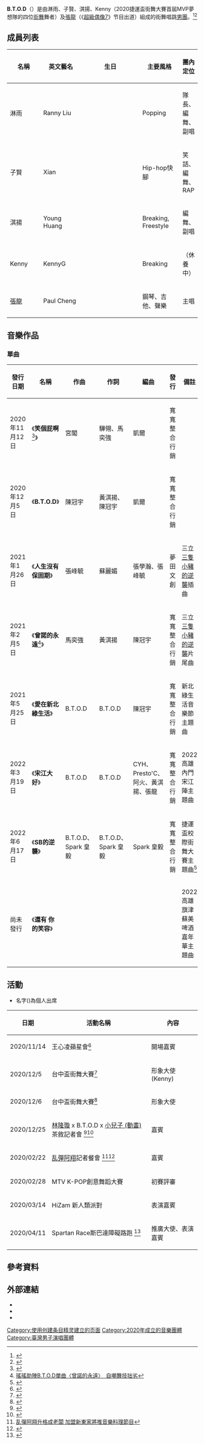 {{藝人
| 姓名 = B.T.O.D
| 本名 = Be The One Dance Crew
| 類型 = 組合
| 圖片 = 
| 圖片尺寸 = 
| 圖片簡介 = 
| 外文名 = 
| 英文名 = 
| 語言 = [[中文|中文]]
| 國籍 = {{ROC}}
| 職業 = [[舞者|舞者]]、[[歌手|歌手]]、[[音樂製作人|音樂製作人]]
| 音樂類型 = [[華語流行音樂|華語流行音樂]]、[[舞曲|舞曲]]
| 出道日期 = 
| 出道作品 = 
| 活躍年代 = 2020年至今
| 唱片公司 =  
| 經紀公司 = 寬寬整合行銷&日昇正亮娛樂（2020年－）
| 網站 = 
| 現任成員 = 淋雨、子賢、淇揚、Kenny、[[張龍_(歌手)|張龍]]
}}


'''B.T.O.D'''（{{lang-en|Be The One Dance Crew}}）是由淋雨、子賢、淇揚、Kenny（2020捷運盃街舞大賽首屆MVP夢想隊的四位[[街舞|街舞]]舞者）及[[張龍_(歌手)|張龍]]（《[[超級偶像7|超級偶像7]]》节目出道）組成的街舞唱跳[[男團|男團]]。<ref>{{cite web|url=https://stars.udn.com/star/story/10092/5007245|title=Energy牛奶催生男團B.T.O.D 成員超狂背景全曝|first=|last=聯合新聞網|website=噓！星聞|access-date=2020-12-30|archive-date=2021-01-26|archive-url=https://web.archive.org/web/20210126051055/https://stars.udn.com/star/story/10092/5007245}}</ref><ref>{{cite web|url=https://www.carture.com.tw/others/article/12064-%E3%80%90%E8%BB%8A%E5%8B%A2%E6%98%9F%E8%81%9E%E3%80%91%E5%85%A8%E6%96%B0%E8%A1%97%E8%88%9E%E7%94%B7%E5%9C%98B.T.O.D%E6%9C%AA%E7%99%BC%E7%89%87%E5%85%88%E9%80%A0%E5%8B%A2%EF%BC%8C%E8%88%87%E3%80%8C%E5%B0%8F%E5%85%92%E5%AD%90%E3%80%8D%E4%B8%BB%E8%A7%92%E9%98%BF%E7%94%AF%E5%92%95%E5%90%88%E6%8B%8DMV|title=【車勢星聞】全新街舞男團B.T.O.D未發片先造勢，與「小兒子」主角阿甯咕合拍MV - CARTURE 車勢文化|website=www.carture.com.tw|access-date=2020-12-30|archive-date=2021-08-21|archive-url=https://web.archive.org/web/20210821112833/https://www.carture.com.tw/others/article/12064-%E3%80%90%E8%BB%8A%E5%8B%A2%E6%98%9F%E8%81%9E%E3%80%91%E5%85%A8%E6%96%B0%E8%A1%97%E8%88%9E%E7%94%B7%E5%9C%98B.T.O.D%E6%9C%AA%E7%99%BC%E7%89%87%E5%85%88%E9%80%A0%E5%8B%A2%EF%BC%8C%E8%88%87%E3%80%8C%E5%B0%8F%E5%85%92%E5%AD%90%E3%80%8D%E4%B8%BB%E8%A7%92%E9%98%BF%E7%94%AF%E5%92%95%E5%90%88%E6%8B%8DMV}}</ref>

== 成員列表 ==
{| class="wikitable" style="text-align:center"
|-
! width=85px | 名稱 
! width=110px | 英文藝名 
! width=200px | 生日 
! width=100px | 主要風格
! Width=100px | 團內定位
|-
| 淋雨
| Ranny Liu
| {{birth_date_and_age|1993|10|13}}
| Popping
| 隊長、編舞、副唱
|-
| 子賢
| Xian
| {{birth_date_and_age|1998|3|8}}
| Hip-hop快腳
| 笑話、編舞、RAP
|-
| 淇揚
| Young Huang
| {{birth_date_and_age|2000|5|10}}
| Breaking, Freestyle 
| 編舞、副唱
|-
| Kenny
| KennyG
| {{birth_date_and_age|2000|5|28}}
| Breaking
|（休養中）
|-
| [[張龍_(歌手)|張龍]]
| Paul Cheng
| {{birth_date_and_age|2000|6|3}}
| 鋼琴、吉他、聲樂
| 主唱
|}

== 音樂作品 ==
=== 單曲 ===
{| class="wikitable" style="text-align:center"
! 發行日期
! 名稱
! 作曲
! 作詞
! 編曲
! 發行
! 備註
|-
| 2020年11月12日
| 《'''笑個屁啊'''<ref>{{Cite web |url=https://stars.udn.com/star/story/10092/5198495 |title=男團B.T.O.D嗆「笑個屁啊」 團員自曝一言不合就battle |access-date=2021-01-25 |archive-date=2021-02-26 |archive-url=https://web.archive.org/web/20210226224241/https://stars.udn.com/star/story/10092/5198495 }}</ref>》 
| 宮閣
| 驊翎、馬奕強
| 凱爾
| 寬寬整合行銷
|
|-
| 2020年12月5日
| 《'''B.T.O.D'''》 
| 陳冠宇
| 黃淇揚、陳冠宇
| 凱爾
| 寬寬整合行銷 
|
|-
| 2021年1月26日
| 《'''人生沒有保固期'''》 
| 張峰毓
| 蘇麗媚
| 張學瀚、張峰毓
| 夢田文創 
| 三立[[三隻小豬的逆襲|三隻小豬的逆襲]]插曲
|-
| 2021年2月5日
| 《'''曾諾的永遠'''<ref>[https://www.mirrormedia.mg/story/20210217ent016/ 瑤瑤助陣B.T.O.D單曲〈曾諾的永遠〉　自嘲舞技拙劣]</ref>》 
| 馬奕強
| 黃淇揚
| 陳冠宇
| 寬寬整合行銷 
| 三立[[三隻小豬的逆襲|三隻小豬的逆襲]]片尾曲
|-
| 2021年5月25日
| 《'''愛在新北綠生活'''》 
| B.T.O.D
| B.T.O.D
| 陳冠宇
| 寬寬整合行銷
| 新北綠生活音樂節主題曲
|-
| 2022年3月19日
| 《'''宋江大好'''》
| B.T.O.D
| B.T.O.D
| CYH、Presto'C、阿火、黃淇揚、張龍
| 寬寬整合行銷
| 2022高雄內門宋江陣主題曲
|-
| 2022年6月17日
| 《'''SB的逆襲'''》
| B.T.O.D、Spark 皇毅
| B.T.O.D、Spark 皇毅
| Spark 皇毅
| 寬寬整合行銷
| 捷運盃校際街舞大賽主題曲<ref>{{cite news |title=捷運盃校際街舞大賽報名倒數！代言人B.T.O.D帶高中生跳主題曲《SB的逆襲》 |url=https://www.ettoday.net/news/20220429/2240854.htm |publisher=ETtoday新聞雲 |date=2022-04-29}}</ref>
|-
| 尚未發行
| 《'''還有 你的笑容'''》
| 
| 
| 
| 
| 2022高雄旗津蘇美啤酒嘉年華主題曲
|}

<!-- 根據[[Wikipedia_talk:歌手和演员专题#整理論點|社群共識]]不應在列表條目以外增添非班底綜藝節目 -->

== 活動 ==
* 名字()為個人出席
{| class="wikitable"
! 日期 !! 活動名稱 !! 內容
|-
| 2020/11/14 || 王心凌蘋星會<ref>{{cite web|url=https://tw.appledaily.com/entertainment/20201114/3ZCXNXG7VFCKTH3BG6QQNL632Q/|title=王心凌蘋星會 - 熱力男團B.T.O.D空翻暖場 翻玩經典舞步致敬女神 ｜ 蘋果新聞網 ｜ 蘋果日報|website=蘋果新聞網|access-date=2020-12-30|archive-date=2020-11-14|archive-url=https://web.archive.org/web/20201114102214/https://tw.appledaily.com/entertainment/20201114/3ZCXNXG7VFCKTH3BG6QQNL632Q/}}</ref> ||開場嘉賓
|-
| 2020/12/5 || 台中盃街舞大賽<ref>{{cite web|url=https://www.chinatimes.com/realtimenews/20201205003009-260421?chdtv|title=酷！台中盃街舞大賽 盧秀燕化身舞林高手 - 寶島|first=|last=中時新聞網|website=中時新聞網|access-date=2020-12-30|archive-date=2021-08-21|archive-url=https://web.archive.org/web/20210821121527/https://www.chinatimes.com/realtimenews/20201205003009-260421?chdtv}}</ref>|| 形象大使(Kenny)
|-
| 2020/12/6 || 台中盃街舞大賽<ref>{{cite web|url=https://tw.appledaily.com/entertainment/20201201/CKL6IWWHAZGC5BXXAACWQSAJ7I/|title=新人男團靠舞功代言街舞賽 主唱出身《超偶7》爽用碧昂絲團隊 ｜ 蘋果新聞網 ｜ 蘋果日報|website=蘋果新聞網|access-date=2020-12-30|archive-date=2021-08-21|archive-url=https://web.archive.org/web/20210821125706/https://tw.appledaily.com/entertainment/20201201/CKL6IWWHAZGC5BXXAACWQSAJ7I/}}</ref> || 形象大使
|-
| 2020/12/25 || [[林隆璇|林隆璇]] x B.T.O.D x [[小兒子_(動畫)|小兒子 (動畫)]]茶敘記者會 <ref>{{cite web|url=https://www.ydn.com.tw/news/newsInsidePage?chapterID=1303962&type=immediate|title=林隆璇父子合唱 老爸刻意刁難？ - 青年日報|website=www.ydn.com.tw|access-date=2020-12-30|archive-date=2021-08-21|archive-url=https://web.archive.org/web/20210821112837/https://www.ydn.com.tw/news/newsInsidePage?chapterID=1303962&type=immediate}}</ref><ref>{{cite web|url=https://stars.udn.com/star/story/10092/5122244|title=林隆璇護妻怒踹兒子 林亭翰驚吐：骨盆到現在還是歪的|first=|last=聯合新聞網|website=噓！星聞|access-date=2020-12-30|archive-date=2021-03-02|archive-url=https://web.archive.org/web/20210302200443/https://stars.udn.com/star/story/10092/5122244}}</ref>|| 嘉賓
|-
| 2020/02/22 || [[乱彈阿翔|乱彈阿翔]]記者餐會 <ref>[https://www.ydn.com.tw/news/newsInsidePage?chapterID=1335715&type=entertainment 乱彈阿翔升格成老闆 加盟新東家將推音樂料理節目]{{Dead link}}</ref><ref>{{Cite web |url=https://stars.udn.com/star/story/10092/5268145 |title=三金天王乱彈阿翔認離婚 鬆口「沒壞掉」拚生子 |access-date=2021-03-04 |archive-date=2021-02-22 |archive-url=https://web.archive.org/web/20210222113651/https://stars.udn.com/star/story/10092/5268145 }}</ref>|| 嘉賓
|-
| 2020/02/28 || MTV K-POP創意舞蹈大賽 || 初賽評審
|-
| 2020/03/14 || HiZam 新人類派對 || 表演嘉賓
|-
| 2020/04/11 || Spartan Race斯巴達障礙路跑 <ref>{{Cite web |url=https://www.ltsports.com.tw/article/144277 |title=斯巴達障礙跑4/10、11高雄登場　偶像男團B.T.O.D加入推廣大使 |access-date=2021-06-16 |archive-date=2021-06-28 |archive-url=https://web.archive.org/web/20210628195854/https://www.ltsports.com.tw/article/144277 }}</ref> || 推廣大使、表演嘉賓

|}

== 參考資料 ==
{{Reflist|2}}

== 外部連結 ==
*{{facebook|BeTheOneDanceCrew}}
*{{instagram|b.t.o.d_official}}
*{{youtube|c=UCdtJFYAWbVYIk-iQE1ZLyIA}}

[[Category:使用创建条目精灵建立的页面|Category:使用创建条目精灵建立的页面]]
[[Category:2020年成立的音樂團體|Category:2020年成立的音樂團體]]
[[Category:臺灣男子演唱團體|Category:臺灣男子演唱團體]]